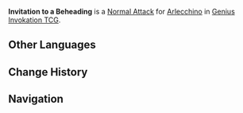 {{About|the Character Card Skill for [[Genius Invokation TCG]]|the Playable Character Talent|Invitation to a Beheading}}{{Genius Invokation TCG Skill Infobox
|title      = Invitation to a Beheading
|image      = Invitation to a Beheading Character Card Skill.png
|type       = Normal Attack
|character  = Arlecchino
|element    = Pyro
|matching   = 1
|unaligned  = 2
|effect     = Deals 2 {{Color|Physical DMG}}. If possible, consume up to 3 stacks of the target's '''Bond of Life''' and increase DMG by the same amount.
|order      = 1
}}
'''Invitation to a Beheading''' is a [[Character Card Normal Attack|Normal Attack]] for [[Arlecchino (Character Card)|Arlecchino]] in [[Genius Invokation TCG]].
==Other Languages==
{{Other Languages|Transclude=Invitation to a Beheading}}
==Change History==
{{Change History|5.4}}
==Navigation==
{{Genius Invokation TCG Skill Navbox|Arlecchino}}